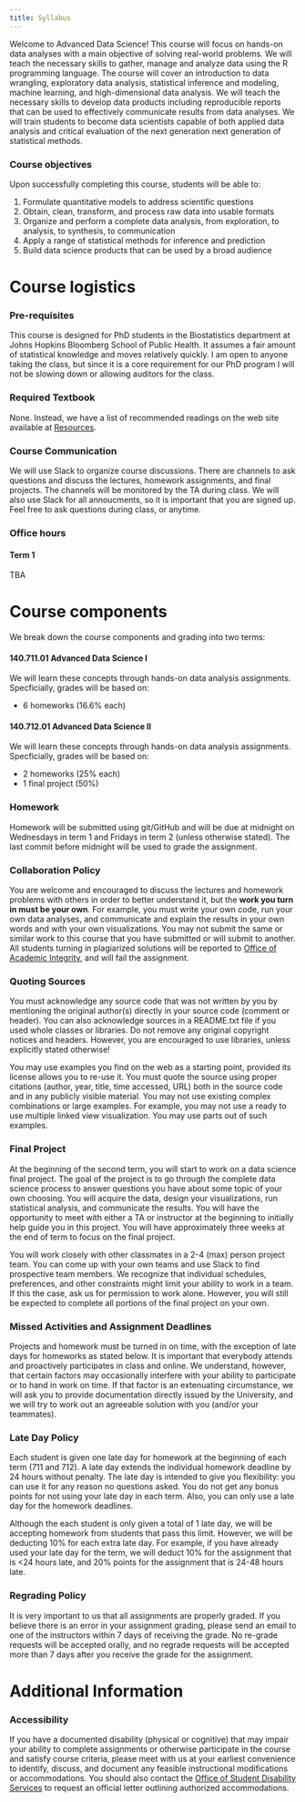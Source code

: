 ```yaml
---
title: Syllabus
---
```



Welcome to Advanced Data Science! This course will focus on hands-on data analyses with a main objective of solving real-world problems. We will teach the necessary skills to gather, manage and analyze data using the R programming language. The course will cover an introduction to data wrangling, exploratory data analysis, statistical inference and modeling, machine learning, and high-dimensional data analysis. We will teach the necessary skills to develop data products including reproducible reports that can be used to effectively communicate results from data analyses. We will train students to become data scientists capable of both applied data analysis and critical evaluation of the next generation next generation of statistical methods.

### Course objectives

Upon successfully completing this course, students will be able to:

1. Formulate quantitative models to address scientific questions
2. Obtain, clean, transform, and process raw data into usable formats
3. Organize and perform a complete data analysis, from exploration, to analysis, to synthesis, to communication
4. Apply a range of statistical methods for inference and prediction
5. Build data science products that can be used by a broad audience


# Course logistics 

### Pre-requisites

This course is designed for PhD students in the Biostatistics department at Johns Hopkins Bloomberg School of Public Health. It assumes a fair amount of statistical knowledge and moves relatively quickly. I am open to anyone taking the class, but since it is a core requirement for our PhD program I will not be slowing down or allowing auditors for the class. 

### Required Textbook

None. Instead, we have a list of recommended readings on the web site available at [Resources](resources.html).

### Course Communication

We will use Slack to organize course discussions. There are channels to ask questions and discuss the lectures, homework assignments, and final projects. The channels will be monitored by the TA during class. We will also use Slack for all annoucments, so it is important that you are signed up. Feel free to ask questions during class, or anytime. 

### Office hours

#### Term 1

TBA

# Course components

We break down the course components and grading into two terms: 

#### 140.711.01 Advanced Data Science I

We will learn these concepts through hands-on data analysis assignments. Specficially, grades will be based on: 

* 6 homeworks (16.6% each)

#### 140.712.01 Advanced Data Science II

We will learn these concepts through hands-on data analysis assignments. Specficially, grades will be based on: 

* 2 homeworks (25% each)
* 1 final project (50%)


### Homework

Homework will be submitted using git/GitHub and will be due at midnight on Wednesdays in term 1 and Fridays in term 2 (unless otherwise stated). The last commit before midnight will be used to grade the assignment. 

### Collaboration Policy 

You are welcome and encouraged to discuss the lectures and homework problems with others in order to better understand it, but the **work you turn in must be your own**. For example, you must write your own code, run your own data analyses, and communicate and explain the results in your own words and with your own visualizations. You may not submit the same or similar work to this course that you have submitted or will submit to another. All students turning in plagiarized solutions will be reported to [Office of Academic Integrity](https://www.jhsph.edu/offices-and-services/office-of-academic-affairs/academic-integrity/index.html), and will fail the assignment. 


### Quoting Sources

You must acknowledge any source code that was not written by you by mentioning the original author(s) directly in your source code (comment or header). You can also acknowledge sources in a README.txt file if you used whole classes or libraries. Do not remove any original copyright notices and headers. However, you are encouraged to use libraries, unless explicitly stated otherwise!

You may use examples you find on the web as a starting point, provided its license allows you to re-use it. You must quote the source using proper citations (author, year, title, time accessed, URL) both in the source code and in any publicly visible material. You may not use existing complex combinations or large examples. For example, you may not use a ready to use multiple linked view visualization. You may use parts out of such examples.

### Final Project

At the beginning of the second term, you will start to work on a data science final project. The goal of the project is to go through the complete data science process to answer questions you have about some topic of your own choosing. You will acquire the data, design your visualizations, run statistical analysis, and communicate the results. You will have the opportunity to meet with either a TA or instructor at the beginning to initially help guide you in this project. You will have approximately three weeks at the end of term to focus on the final project. 

You will work closely with other classmates in a 2-4 (max) person project team. You can come up with your own teams and use Slack to find prospective team members. We recognize that individual schedules, preferences, and other constraints might limit your ability to work in a team. If this the case, ask us for permission to work alone. However, you will still be expected to complete all portions of the final project on your own. 

### Missed Activities and Assignment Deadlines

Projects and homework must be turned in on time, with the exception of late days for homeworks as stated below. It is important that everybody attends and proactively participates in class and online. We understand, however, that certain factors may occasionally interfere with your ability to participate or to hand in work on time. If that factor is an extenuating circumstance, we will ask you to provide documentation directly issued by the University, and we will try to work out an agreeable solution with you (and/or your teammates).

### Late Day Policy

Each student is given one late day for homework at the beginning of each term (711 and 712). A late day extends the individual homework deadline by 24 hours without penalty. The late day is intended to give you flexibility: you can use it for any reason no questions asked. You do not get any bonus points for not using your late day in each term. Also, you can only use a late day for the homework deadlines.

Although the each student is only given a total of 1 late day, we will be accepting homework from students that pass this limit. However, we will be deducting 10% for each extra late day. For example, if you have already used your late day for the term, we will deduct 10% for the assignment that is <24 hours late, and 20% points for the assignment that is 24-48 hours late. 


### Regrading Policy

It is very important to us that all assignments are properly graded. If you believe there is an error in your assignment grading, please send an email to one of the instructors within 7 days of receiving the grade. No re-grade requests will be accepted orally, and no regrade requests will be accepted more than 7 days after you receive the grade for the assignment.


# Additional Information

### Accessibility

If you have a documented disability (physical or cognitive) that may impair your ability to complete assignments or otherwise participate in the course and satisfy course criteria, please meet with us at your earliest convenience to identify, discuss, and document any feasible instructional modifications or accommodations. You should also contact the [Office of Student Disability Services](https://studentaffairs.jhu.edu/disabilities/) to request an official letter outlining authorized accommodations.

